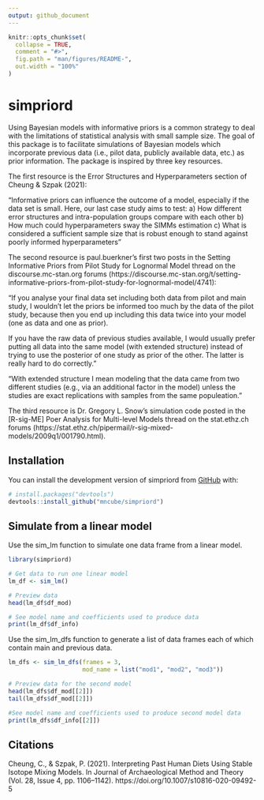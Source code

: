 ```yaml
---
output: github_document
---
```


<!-- README.md is generated from README.Rmd. Please edit that file -->

```r
knitr::opts_chunk$set(
  collapse = TRUE,
  comment = "#>",
  fig.path = "man/figures/README-",
  out.width = "100%"
)
```

# simpriord

<!-- badges: start -->
<!-- badges: end -->

Using Bayesian models with informative priors is a common strategy to deal with the limitations of
statistical analysis with small sample size.  The goal of this package is to facilitate simulations
of Bayesian models which incorporate previous data (i.e., pilot data, publicly available data, etc.)
as prior information.  The package is inspired by three key resources.

The first resource is the Error Structures and Hyperparameters section of Cheung & Szpak (2021):

  "Informative priors can influence the outcome of a model, especially if the data set is
   small. Here, our last case study aims to test:
    a) How different error structures and intra-population groups compare with each other
    b) How much could hyperparameters sway the SIMMs estimation
    c) What is considered a sufficient sample size that is robust enough to stand against
    poorly informed hyperparameters"

The second resource is paul.buerkner's first two posts in the Setting Informative Priors from
Pilot Study for Lognormal Model thread on the discourse.mc-stan.org forums (https://discourse.mc-stan.org/t/setting-informative-priors-from-pilot-study-for-lognormal-model/4741):

  "If you analyse your final data set including both data from pilot and main study, I wouldn’t let the       priors be informed too much by the data of the pilot study, because then you end up including this data    twice into your model (one as data and one as prior).

   If you have the raw data of previous studies available, I would usually prefer putting all data into the    same model (with extended structure) instead of trying to use the posterior of one study as prior of the    other. The latter is really hard to do correctly."
   
   "With extended structure I mean modeling that the data came from two different studies (e.g., via an        additional factor in the model) unless the studies are exact replications with samples from the same       populeation."
   
The third resource is Dr. Gregory L. Snow's simulation code posted in the [R-sig-ME] Poer Analysis for Multi-level Models thread on the stat.ethz.ch forums (https://stat.ethz.ch/pipermail/r-sig-mixed-models/2009q1/001790.html).

## Installation

You can install the development version of simpriord from [GitHub](https://github.com/) with:

``` r
# install.packages("devtools")
devtools::install_github("mncube/simpriord")
```

## Simulate from a linear model

Use the sim_lm function to simulate one data frame from a linear model.

```r
library(simpriord)

# Get data to run one linear model
lm_df <- sim_lm()

# Preview data
head(lm_df$df_mod)

# See model name and coefficients used to produce data
print(lm_df$df_info)
```


Use the sim_lm_dfs function to generate a list of data frames each of which contain main and previous data.

```r
lm_dfs <- sim_lm_dfs(frames = 3,
                     mod_name = list("mod1", "mod2", "mod3"))

# Preview data for the second model
head(lm_dfs$df_mod[[2]])
tail(lm_dfs$df_mod[[2]])

#See model name and coefficients used to produce second model data
print(lm_dfs$df_info[[2]])
```

## Citations

Cheung, C., & Szpak, P. (2021). Interpreting Past Human Diets Using Stable Isotope Mixing Models. In Journal of Archaeological Method and Theory (Vol. 28, Issue 4, pp. 1106–1142). https://doi.org/10.1007/s10816-020-09492-5 
